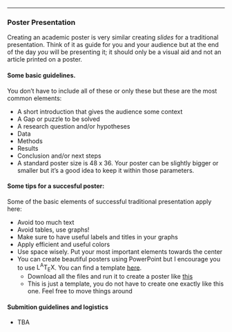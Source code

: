 
***


### Poster Presentation

Creating an academic poster is very similar  creating _slides_ for a traditional presentation. Think of it as guide for you and your audience but at the end of the day *_you_* will be presenting it; it should only be a visual aid and not an article printed on a poster. 


#### Some basic guidelines. 

You don't have to include all of these or only these but these are the most common elements:

- A short introduction that gives the audience some context
- A Gap or puzzle to be solved
- A research question and/or hypotheses 
- Data
- Methods
- Results
- Conclusion and/or next steps
- A standard poster size is 48 x 36. Your poster can be slightly bigger or smaller but it's a good idea to keep it within those parameters.


#### Some tips for a succesful poster:

Some of the basic elements of successful traditional presentation apply here:

- Avoid too much text
- Avoid tables, use graphs!
- Make sure to have useful labels and titles in your graphs
- Apply efficient and  useful colors
- Use space wisely. Put your most important elements towards the center
- You can create beautiful posters using PowerPoint but I encourage you to use <span class="latex">L<sup>A</sup>T<sub>E</sub>X</span>. You can find a template [here](https://github.com/GarciaRios/govt_6029/raw/master/Labs/lab7/poster/ARA_poster_template.rar). 
    - Download all the files and run it to create a poster like [this](https://garciarios.github.io/govt_6029/Labs/lab7/poster/govt6029_poster.pdf)
    - This is just a template, you do not have to create one exactly like this one. Feel free to move things around


#### Submition guidelines and logistics

- TBA


<!--

- You will submit your poster  (pdf or PowerPoint only, no code) via Canvas by midnight May 23 
- At this point we will not have a poster presentation session but we will have one (hopefully) next semester

<!--
- We will formally begin with the poster presentations at 10:00 am on May 15
- Try to come a few minutes early so we can set up your poster
- I will bring some of those mounting adhesives. 
- Submit your poster (pdf or PowerPoint only, no code) via Blackboard by midnight on Wednesday
-->
